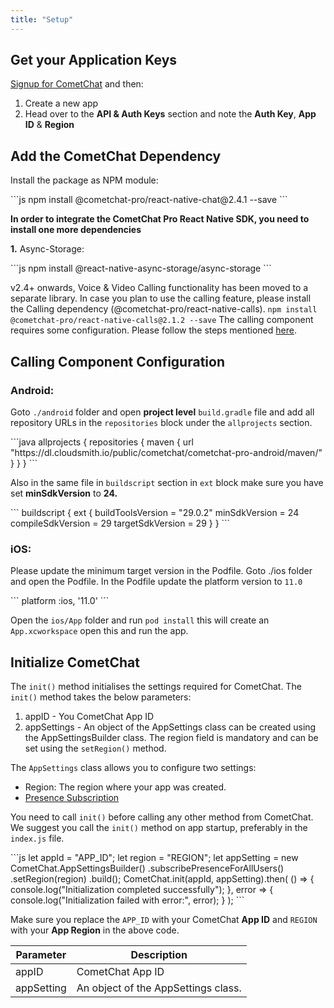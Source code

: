 ```yaml
---
title: "Setup"
---
```




## Get your Application Keys

[Signup for CometChat](https://app.cometchat.com) and then:

1. Create a new app
2. Head over to the **API & Auth Keys** section and note the **Auth Key**, **App ID** & **Region**

## Add the CometChat Dependency

Install the package as NPM module:

<Tabs>
<Tab title="JavaScript">
```js
npm install @cometchat-pro/react-native-chat@2.4.1 --save
```

</Tab>

</Tabs>

**In order to integrate the CometChat Pro React Native SDK, you need to install one more dependencies**

**1.** Async-Storage:

<Tabs>
<Tab title="JavaScript">
```js
npm install @react-native-async-storage/async-storage
```

</Tab>

</Tabs>

<Note>

v2.4+ onwards, Voice & Video Calling functionality has been moved to a separate library. In case you plan to use the calling feature, please install the Calling dependency (@cometchat-pro/react-native-calls). `npm install @cometchat-pro/react-native-calls@2.1.2 --save` The calling component requires some configuration. Please follow the steps mentioned [here](/docs/sdk/react-native/2.0/setup#calling-component-configuration).

</Note>

## Calling Component Configuration

### Android:

Goto `./android` folder and open **project level** `build.gradle` file and add all repository URLs in the `repositories` block under the `allprojects` section.

<Tabs>
<Tab title="Java">
```java
allprojects {
  repositories {
    maven {
			url "https://dl.cloudsmith.io/public/cometchat/cometchat-pro-android/maven/"
		}
  }
}
```

</Tab>

</Tabs>

Also in the same file in `buildscript` section in `ext` block make sure you have set **minSdkVersion** to **24.**

<Tabs>
<Tab title="java">
```
buildscript {
    ext {
        buildToolsVersion = "29.0.2"
        minSdkVersion = 24
        compileSdkVersion = 29
        targetSdkVersion = 29
    }
}
```

</Tab>

</Tabs>

### iOS:

Please update the minimum target version in the Podfile. Goto ./ios folder and open the Podfile. In the Podfile update the platform version to `11.0`

<Tabs>
<Tab title="Podfile">
```
platform :ios, '11.0'
```

</Tab>

</Tabs>

Open the `ios/App` folder and run `pod install` this will create an `App.xcworkspace` open this and run the app.

## Initialize CometChat

The `init()` method initialises the settings required for CometChat. The `init()` method takes the below parameters:

1. appID - You CometChat App ID
2. appSettings - An object of the AppSettings class can be created using the AppSettingsBuilder class. The region field is mandatory and can be set using the `setRegion()` method.

The `AppSettings` class allows you to configure two settings:

* Region: The region where your app was created.
* [Presence Subscription](/docs/sdk/react-native/2.0/user-presence)

You need to call `init()` before calling any other method from CometChat. We suggest you call the `init()` method on app startup, preferably in the `index.js` file.

<Tabs>
<Tab title="JavaScript">
```js
let appId = "APP_ID";
let region = "REGION";
let appSetting = new CometChat.AppSettingsBuilder()
                        .subscribePresenceForAllUsers()
                        .setRegion(region)
                        .build();
CometChat.init(appId, appSetting).then(
	() => {
		console.log("Initialization completed successfully");
	}, error => {
		console.log("Initialization failed with error:", error);
	}
);
```

</Tab>

</Tabs>

Make sure you replace the `APP_ID` with your CometChat **App ID** and `REGION` with your **App Region** in the above code.

| Parameter  | Description                         |
| ---------- | ----------------------------------- |
| appID      | CometChat App ID                    |
| appSetting | An object of the AppSettings class. |
